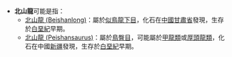 {{disambig|Cat=三字物種消歧義}}

*'''北山龍'''可能是指： 
**[[北山龍_(Beishanlong)|北山龍 (Beishanlong)]]：屬於[[似鳥龍下目|似鳥龍下目]]，化石在[[中國|中國]][[甘肅省|甘肅省]]發現，生存於[[白堊紀|白堊紀]]早期。
**[[北山龍_(Peishansaurus)|北山龍 (Peishansaurus)]]：屬於[[鳥臀目|鳥臀目]]，可能屬於[[甲龍類|甲龍類]]或[[厚頭龍類|厚頭龍類]]，化石在中國[[新疆|新疆]]發現，生存於[[白堊紀|白堊紀]]早期。